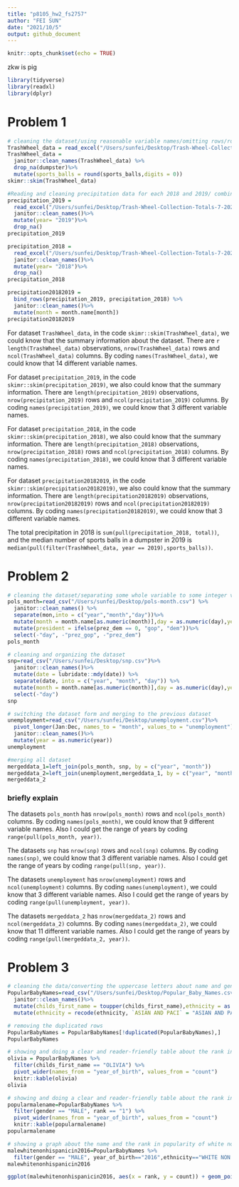 ```yaml
---
title: "p8105_hw2_fs2757"
author: "FEI SUN"
date: "2021/10/5"
output: github_document
---
```


```r
knitr::opts_chunk$set(echo = TRUE)
```

zkw is pig

```r
library(tidyverse)
library(readxl)
library(dplyr)
```

#  Problem 1
```r
# cleaning the dataset/using reasonable variable names/omitting rows/rounding the number of sports balls to the nearest integer
TrashWheel_data = read_excel("/Users/sunfei/Desktop/Trash-Wheel-Collection-Totals-7-2020-2.xlsx",sheet = "Mr. Trash Wheel",range = "A2:N535")
TrashWheel_data = 
  janitor::clean_names(TrashWheel_data) %>% 
  drop_na(dumpster)%>% 
  mutate(sports_balls = round(sports_balls,digits = 0))   
skimr::skim(TrashWheel_data)

#Reading and cleaning precipitation data for each 2018 and 2019/ combining the two precipitation datasets/converting month to a character variable
precipitation_2019 = 
  read_excel("/Users/sunfei/Desktop/Trash-Wheel-Collection-Totals-7-2020-2.xlsx",sheet = "2019 Precipitation",skip = 1, range = "A2:B14")%>%
  janitor::clean_names()%>%
  mutate(year= "2019")%>%
  drop_na()
precipitation_2019

precipitation_2018 = 
  read_excel("/Users/sunfei/Desktop/Trash-Wheel-Collection-Totals-7-2020-2.xlsx",sheet = "2018 Precipitation",skip = 1, range = "A2:B14")%>%
  janitor::clean_names()%>%
  mutate(year= "2018")%>%
  drop_na()
precipitation_2018

precipitation20182019 = 
  bind_rows(precipitation_2019, precipitation_2018) %>%
  janitor::clean_names()%>%
  mutate(month = month.name[month]) 
precipitation20182019
```
For dataset `TrashWheel_data`, in the code `skimr::skim(TrashWheel_data)`, we could know that the summary information about the dataset. There are `r length(TrashWheel_data)` observations, `nrow(TrashWheel_data)` rows and ` ncol(TrashWheel_data)` columns. By coding `names(TrashWheel_data)`, we could know that 14 different variable names.

For dataset `precipitation_2019`, in the code `skimr::skim(precipitation_2019)`, we also could know that the summary information. There are ` length(precipitation_2019)` observations, `nrow(precipitation_2019)` rows and ` ncol(precipitation_2019)` columns. By coding ` names(precipitation_2019)`, we could know that 3 different variable names.

For dataset `precipitation_2018`, in the code `skimr::skim(precipitation_2018)`, we also could know that the summary information. There are ` length(precipitation_2018)` observations, `nrow(precipitation_2018)` rows and ` ncol(precipitation_2018)` columns. By coding `names(precipitation_2018)`, we could know that 3 different variable names.

For dataset `precipitation20182019`, in the code ` skimr::skim(precipitation20182019)`, we also could know that the summary information. There are `length(precipitation20182019)` observations, ` nrow(precipitation20182019)` rows and `ncol(precipitation20182019)` columns. By coding ` names(precipitation20182019)`, we could know that 3 different variable names.

The total precipitation in 2018 is `sum(pull(precipitation_2018, total))`, and the median number of sports balls in a dumpster in 2019 is ` median(pull(filter(TrashWheel_data, year == 2019),sports_balls))`.

  

#  Problem 2
```r
# cleaning the dataset/separating some whole variable to some integer variables(yyyy/mm/dd)/replacing the month number with month name/removing some variable
pols_month=read_csv("/Users/sunfei/Desktop/pols-month.csv") %>%
  janitor::clean_names() %>%
  separate(mon,into = c("year","month","day"))%>%
  mutate(month = month.name[as.numeric(month)],day = as.numeric(day),year = as.numeric(year))%>%
  mutate(president = ifelse(prez_dem == 0, "gop", "dem"))%>%
  select(-"day", -"prez_gop", -"prez_dem")
pols_month

# cleaning and organizing the dataset
snp=read_csv("/Users/sunfei/Desktop/snp.csv")%>%
  janitor::clean_names()%>%
  mutate(date = lubridate::mdy(date)) %>% 
  separate(date, into = c("year", "month", "day")) %>% 
  mutate(month = month.name[as.numeric(month)],day = as.numeric(day),year = as.numeric(year)) %>% 
  select(-"day") 
snp

# switching the dataset form and merging to the previous dataset
unemployment=read_csv("/Users/sunfei/Desktop/unemployment.csv")%>%
  pivot_longer(Jan:Dec, names_to = "month", values_to = "unemployment")%>% 
  janitor::clean_names()%>%
  mutate(year = as.numeric(year))
unemployment

#merging all dataset
mergeddata_1=left_join(pols_month, snp, by = c("year", "month")) 
mergeddata_2=left_join(unemployment,mergeddata_1, by = c("year", "month"))
mergeddata_2
```

### briefly explain

 The datasets `pols_month` has ` nrow(pols_month)` rows and `ncol(pols_month)` columns. By coding ` names(pols_month)`, we could know that 9 different variable names. Also I could get the range of years by coding `range(pull(pols_month, year))`.

The datasets `snp` has ` nrow(snp)` rows and ` ncol(snp)` columns. By coding ` names(snp)`, we could know that 3 different variable names. Also I could get the range of years by coding ` range(pull(snp, year))`.

 The datasets `unemployment` has ` nrow(unemployment)` rows and ` ncol(unemployment)` columns. By coding ` names(unemployment)`, we could know that 3 different variable names. Also I could get the range of years by coding ` range(pull(unemployment, year))`.

The datasets `mergeddata_2` has ` nrow(mergeddata_2)` rows and ` ncol(mergeddata_2)` columns. By coding ` names(mergeddata_2)`, we could know that 11 different variable names. Also I could get the range of years by coding ` range(pull(mergeddata_2, year))`.


#  Problem 3
```r
# cleaning the data/converting the uppercase letters about name and gender to lowercase string/converting ambiguous ethnicity word to the official one.
PopularBabyNames=read_csv("/Users/sunfei/Desktop/Popular_Baby_Names.csv")%>%
  janitor::clean_names()%>%
  mutate(childs_first_name = toupper(childs_first_name),ethnicity = as.factor(ethnicity),gender = toupper(gender))%>%
  mutate(ethnicity = recode(ethnicity, `ASIAN AND PACI` = "ASIAN AND PACIFIC ISLANDER", `BLACK NON HISP ` = "BLACK NON HISPANIC", `WHITE NON HISP` = "WHITE NON HISPANIC"))

# removing the duplicated rows 
PopularBabyNames = PopularBabyNames[!duplicated(PopularBabyNames),]
PopularBabyNames

# showing and doing a clear and reader-friendly table about the rank in popularity of the name “Olivia” as a female name 
olivia = PopularBabyNames %>% 
  filter(childs_first_name == "OLIVIA") %>% 
  pivot_wider(names_from = "year_of_birth", values_from = "count")
  knitr::kable(olivia)
olivia

# showing and doing a clear and reader-friendly table about the rank in popularity of the male name
popularmalename=PopularBabyNames %>% 
  filter(gender == "MALE", rank == "1") %>% 
  pivot_wider(names_from = "year_of_birth", values_from = "count")
  knitr::kable(popularmalename)
popularmalename

# showing a graph about the name and the rank in popularity of white non-hispanic make children born in 2016
malewhitenonhispanicin2016=PopularBabyNames %>% 
  filter(gender == "MALE", year_of_birth=="2016",ethnicity=="WHITE NON HISPANIC")  
malewhitenonhispanicin2016

ggplot(malewhitenonhispanicin2016, aes(x = rank, y = count)) + geom_point()+ylab("number of children with the popularity name") + xlab("rank in popularity name")
```
